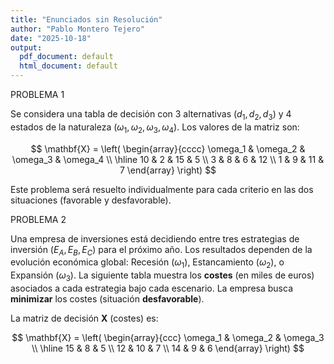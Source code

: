 ```yaml
---
title: "Enunciados sin Resolución"
author: "Pablo Montero Tejero"
date: "2025-10-18"
output:
  pdf_document: default
  html_document: default
---
```


PROBLEMA 1

Se considera una tabla de decisión con 3 alternativas ($d_1, d_2, d_3$) y 4 estados de la naturaleza ($\omega_1, \omega_2, \omega_3, \omega_4$). Los valores de la matriz son:

$$
\mathbf{X} = \left(
\begin{array}{cccc}
\omega_1 & \omega_2 & \omega_3 & \omega_4 \\
\hline
10 & 2 & 15 & 5 \\
3 & 8 & 6 & 12 \\
1 & 9 & 11 & 7
\end{array}
\right)
$$

Este problema será resuelto individualmente para cada criterio en las dos situaciones (favorable y desfavorable).

PROBLEMA 2

Una empresa de inversiones está decidiendo entre tres estrategias de inversión ($E_A, E_B, E_C$) para el próximo año. Los resultados dependen de la evolución económica global: Recesión ($\omega_1$), Estancamiento ($\omega_2$), o Expansión ($\omega_3$). La siguiente tabla muestra los **costes** (en miles de euros) asociados a cada estrategia bajo cada escenario. La empresa busca **minimizar** los costes (situación **desfavorable**).

La matriz de decisión $\mathbf{X}$ (costes) es:

$$
\mathbf{X} = \left(
\begin{array}{ccc}
\omega_1 & \omega_2 & \omega_3 \\
\hline
15 & 8 & 5 \\
12 & 10 & 7 \\
14 & 9 & 6
\end{array}
\right)
$$